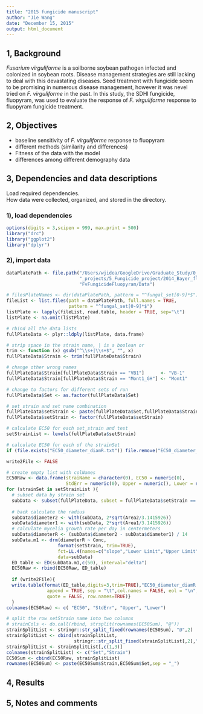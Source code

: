 ```yaml
---
title: "2015 fungicide manuscript"
author: "Jie Wang"
date: "December 15, 2015"
output: html_document
---
```


## 1, Background
_Fusarium virguliforme_ is a soilborne soybean pathogen infected and colonized
in soybean roots. Disease management strategies are still lacking to deal with
this devastating diseases. Seed treatment with fungicide seem to be promising in
numerous disease management, however it was nevel tried on _F. virguliforme_ in
the past. In this study, the SDHI fungicide, fluopyram, was used to evaluate
the response of _F. virguliforme_ response to fluopyram fungicide treatment.

## 2, Objectives
- baseline sensitivity of _F. virguliforme_ response to fluopyram
- different methods (similarity and differences)
- Fitness of the data with the model
- differences among different demography data

## 3, Dependencies and data descriptions
Load required dependencies.  
How data were collected, organized, and stored in the directory.

### 1), load dependencies
```r
options(digits = 3,scipen = 999, max.print = 500)
library("drc")
library("ggplot2")
library("dplyr")

```
### 2), import data
```r
dataPlatePath <- file.path("/Users/wjidea/GoogleDrive/Graduate_Study/0_Research",
                           "_projects/5_Fungicide_project/2014_Bayer_fluopyram/",
                           "FvFungicideFluopyram/Data")

# filesPlateNames <- dir(dataPlatePath, pattern = "^fungal_set[0-9]*$")
fileList <- list.files(path = dataPlatePath, full.names = TRUE, 
                       pattern = "^fungal_set[0-9]*$")
listPlate <- lapply(fileList, read.table, header = TRUE, sep="\t")
listPlate <- na.omit(listPlate)

# rbind all the data lists
fullPlateData <- plyr::ldply(listPlate, data.frame)

# strip space in the strain name, | is a boolean or
trim <- function (x) gsub("^\\s+|\\s+$", "", x)
fullPlateData$Strain <- trim(fullPlateData$Strain)

# change other wrong names
fullPlateData$Strain[fullPlateData$Strain == "VB1"]      <- "VB-1"
fullPlateData$Strain[fullPlateData$Strain == "Mont1_GH"] <- "Mont1"

# change to factors for different sets of run
fullPlateData$Set <- as.factor(fullPlateData$Set)

# set strain and set name combination
fullPlateData$setStrain <- paste(fullPlateData$Set,fullPlateData$Strain, sep="@")
fullPlateData$setStrain <- factor(fullPlateData$setStrain)

# calculate EC50 for each set_strain and test
setStrainList <- levels(fullPlateData$setStrain)

# calculate EC50 for each of the strainSet
if (file.exists("EC50_diameter_diamR.txt")) file.remove("EC50_diameter_diamR.txt")

write2File <- FALSE

# create empty list with colNames
EC50Raw <- data.frame(straiName = character(0), EC50 = numeric(0), 
                      StdErr = numeric(0), Upper = numeric(), Lower = numeric())
for (strainSet in setStrainList ){
  # subset data by strain set
  subData <- subset(fullPlateData, subset = fullPlateData$setStrain == strainSet)
  
  # back calculate the radius
  subData$diameter2 <- with(subData, 2*sqrt(Area2/3.1415926))
  subData$diameter1 <- with(subData, 2*sqrt(Area1/3.1415926))
  # calculate mycelia growth rate per day in centermeters
  subData$diameterR <- (subData$diameter2 - subData$diameter1) / 14
  subData.m1 <- drm(diameterR ~ Conc, 
                   format(setStrain, trim=TRUE),
                   fct=LL.4(names=c("slope","Lower Limit","Upper Limit","EC50")),
                   data=subData)
  ED_table <- ED(subData.m1,c(50), interval="delta")
  EC50Raw <- rbind(EC50Raw, ED_table)
  
  if (write2File){
  write.table(format(ED_table,digits=3,trim=TRUE),"EC50_diameter_diamR.txt",
               append = TRUE, sep = "\t",col.names = FALSE, eol = "\n",
               quote = FALSE, row.names=TRUE)}
  }
colnames(EC50Raw) <- c( "EC50", "StdErr", "Upper", "Lower")

# split the row setStrain name into two columns
# strainCols <- do.call(rbind, strsplit(rownames(EC50Sum), "@"))
strainSplitList <- stringr::str_split_fixed(rownames(EC50Sum), "@",2)
strainSplitList <- cbind(strainSplitList, 
                         stringr::str_split_fixed(strainSplitList[,2],":",2))
strainSplitList <- strainSplitList[,c(1,3)]
colnames(strainSplitList) <- c("Set","Strain")
EC50Sum <- cbind(EC50Raw, strainSplitList)
rownames(EC50Sum) <- paste(EC50Sum$Strain,EC50Sum$Set,sep = "_")

```
## 4, Results




## 5, Notes and comments

